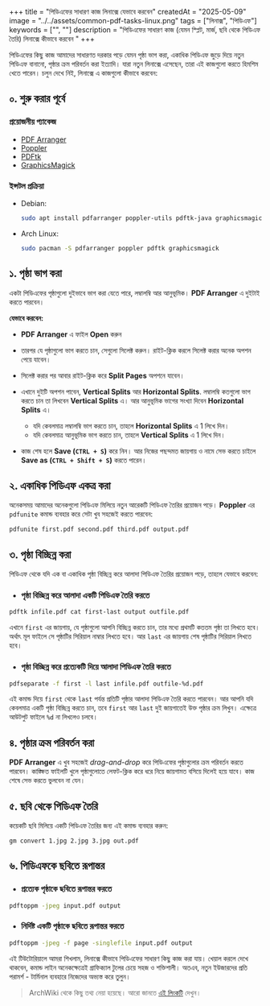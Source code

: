 +++
title = "পিডিএফের সাধারণ কাজ লিনাক্সে যেভাবে করবেন"
createdAt = "2025-05-09"
image = "../../assets/common-pdf-tasks-linux.png"
tags = ["লিনাক্স", "পিডিএফ"]
keywords = ["", ""]
description = "পিডিএফের সাধারণ কাজ (যেমন স্প্লিট, মার্জ, ছবি থেকে পিডিএফ তৈরি) লিনাক্সে কীভাবে করবেন "
+++

পিডিএফের কিছু কাজ আমাদের সাধারণত দরকার পড়ে যেমন পৃষ্ঠা ভাগ করা, একাধিক পিডিএফ জুড়ে দিয়ে নতুন পিডিএফ বানানো, পৃষ্ঠার ক্রম পরিবর্তন করা ইত্যাদি। যারা নতুন লিনাক্সে এসেছেন, তারা এই কাজগুলো করতে হিমশিম খেতে পারেন। চলুন দেখে নিই, লিনাক্সে এ কাজগুলো কীভাবে করবেন:

## ০. শুরু করার পূর্বে

### প্রয়োজনীয় প্যাকেজ

- [PDF Arranger](https://repology.org/project/pdfarranger/versions)
- [Poppler](https://repology.org/project/poppler/versions)
- [PDFtk](https://repology.org/project/pdftk/versions)
- [GraphicsMagick](https://repology.org/project/graphicsmagick/)

### ইন্সটল প্রক্রিয়া

- Debian:
  ```bash
  sudo apt install pdfarranger poppler-utils pdftk-java graphicsmagick
  ```
- Arch Linux:
  ```bash
  sudo pacman -S pdfarranger poppler pdftk graphicsmagick
  ```

## ১. পৃষ্ঠা ভাগ করা

একটা পিডিএফের পৃষ্ঠাগুলো দুইভাবে ভাগ করা যেতে পারে, লম্বালম্বি আর আনুভূমিক। **PDF Arranger** এ দুইটাই করতে পারবেন।

**যেভাবে করবেন:**

- **PDF Arranger** এ ফাইল **Open** করুন
- তারপর যে পৃষ্ঠাগুলো ভাগ করতে চান, সেগুলো সিলেক্ট করুন। রাইট-ক্লিক করলে সিলেক্ট করার অনেক অপশন পেয়ে যাবেন।
- সিলেক্ট করার পর আবার রাইট-ক্লিক করে **Split Pages** অপশনে যাবেন।
- এখানে দুইটি অপশন পাবেন, **Vertical Splits** আর **Horizontal Splits**. লম্বালম্বি কতগুলো ভাগ করতে চান তা লিখবেন **Vertical Splits** এ। আর আনুভূমিক ভাগের সংখ্যা দিবেন **Horizontal Splits** এ।
  - যদি কেবলমাত্র লম্বালম্বি ভাগ করতে চান, তাহলে **Horizontal Splits** এ 1 লিখে দিন।
  - যদি কেবলমাত্র আনুভূমিক ভাগ করতে চান, তাহলে **Vertical Splits** এ 1 লিখে দিন।

- কাজ শেষ হলে **Save (`CTRL + S`)** করে নিন। আর নিজের পছন্দমত জায়গায় ও নামে সেভ করতে চাইলে **Save as (`CTRL + Shift + S`)** করতে পারেন।

## ২. একাধিক পিডিএফ একত্র করা

অনেকসময় আমাদের অনেকগুলো পিডিএফ মিলিয়ে নতুন আরেকটি পিডিএফ তৈরির প্রয়োজন পড়ে। **Poppler** এর `pdfunite` কমান্ড ব্যবহার করে সেটা খুব সহজেই করতে পারবেন:

```bash
pdfunite first.pdf second.pdf third.pdf output.pdf
```

## ৩. পৃষ্ঠা বিচ্ছিন্ন করা

পিডিএফ থেকে যদি এক বা একাধিক পৃষ্ঠা বিচ্ছিন্ন করে আলাদা পিডিএফ তৈরির প্রয়োজন পড়ে, তাহলে যেভাবে করবেন:

- ### পৃষ্ঠা বিচ্ছিন্ন করে আলাদা একটি পিডিএফ তৈরি করতে

```bash
pdftk infile.pdf cat first-last output outfile.pdf
```

এখানে `first` এর জায়গায়, যে পৃষ্ঠাগুলো আপনি বিচ্ছিন্ন করতে চান, তার মধ্যে প্রথমটি কততম পৃষ্ঠা তা লিখতে হবে। অর্থাৎ মূল ফাইলে সে পৃষ্ঠাটির সিরিয়াল নাম্বার লিখতে হবে। আর `last` এর জায়গায় শেষ পৃষ্ঠাটির সিরিয়াল লিখতে হবে।

- ### পৃষ্ঠা বিচ্ছিন্ন করে প্রত্যেকটি দিয়ে আলাদা পিডিএফ তৈরি করতে

```bash
pdfseparate -f first -l last infile.pdf outfile-%d.pdf
```

এই কমান্ড দিয়ে `first` থেকে `last` পর্যন্ত প্রতিটি পৃষ্ঠার আলাদা পিডিএফ তৈরি করতে পারবেন। আর আপনি যদি কেবলমাত্র একটি পৃষ্ঠা বিচ্ছিন্ন করতে চান, তবে `first` আর `last` দুই জায়গাতেই উক্ত পৃষ্ঠার ক্রম লিখুন। এক্ষেত্রে আউটপুট ফাইলে `%d` না লিখলেও চলবে।

## ৪. পৃষ্ঠার ক্রম পরিবর্তন করা

**PDF Arranger** এ খুব সহজেই _drag-and-drop_ করে পিডিএফের পৃষ্ঠাগুলোর ক্রম পরিবর্তন করতে পারবেন। কাঙ্ক্ষিত ফাইলটি খুলে পৃষ্ঠাগুলোতে লেফট-ক্লিক করে ধরে নিয়ে জায়গামত বসিয়ে দিলেই হয়ে যাবে। কাজ শেষে সেভ করতে ভুলবেন না যেন।

## ৫. ছবি থেকে পিডিএফ তৈরি

কয়েকটি ছবি মিলিয়ে একটি পিডিএফ তৈরির জন্য এই কমান্ড ব্যবহার করুন:

```bash
gm convert 1.jpg 2.jpg 3.jpg out.pdf
```

## ৬. পিডিএফকে ছবিতে রূপান্তর

- ### প্রত্যেক পৃষ্ঠাকে ছবিতে রূপান্তর করতে

```bash
pdftoppm -jpeg input.pdf output
```

- ### নির্দিষ্ট একটি পৃষ্ঠাকে ছবিতে রূপান্তর করতে

```bash
pdftoppm -jpeg -f page -singlefile input.pdf output
```

এই টিউটোরিয়ালে আমরা শিখলাম, লিনাক্সে কীভাবে পিডিএফের সাধারণ কিছু কাজ করা যায়। খেয়াল করলে দেখে থাকবেন, কমান্ড লাইন অনেকক্ষেত্রেই গ্রাফিক্যাল টুলের চেয়ে সহজ ও শক্তিশালী। অতএব, নতুন ইউজারদের প্রতি পরামর্শ - টার্মিনাল ব্যবহারে নিজেদের অভ্যস্ত করে তুলুন।

> ArchWiki থেকে কিছু তথ্য নেয়া হয়েছে। আরো জানতে [এই লিংকটি](https://wiki.archlinux.org/title/PDF,_PS_and_DjVu) দেখুন।
